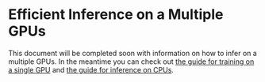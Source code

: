 <!--Copyright 2022 The HuggingFace Team. All rights reserved.

Licensed under the Apache License, Version 2.0 (the "License"); you may not use this file except in compliance with
the License. You may obtain a copy of the License at

http://www.apache.org/licenses/LICENSE-2.0

Unless required by applicable law or agreed to in writing, software distributed under the License is distributed on
an "AS IS" BASIS, WITHOUT WARRANTIES OR CONDITIONS OF ANY KIND, either express or implied. See the License for the
-->

# Efficient Inference on a Multiple GPUs

This document will be completed soon with information on how to infer on a multiple GPUs. In the meantime you can check out [the guide for training on a single GPU](perf_train_gpu_one) and [the guide for inference on CPUs](perf_infer_cpu).